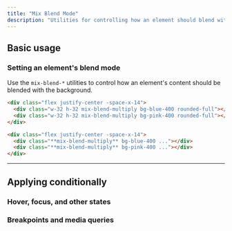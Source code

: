 ```yaml
---
title: "Mix Blend Mode"
description: "Utilities for controlling how an element should blend with the background."
---
```




## Basic usage

### Setting an element's blend mode

Use the `mix-blend-*` utilities to control how an element's content should be blended with the background.

```html {{ example: true }}
<div class="flex justify-center -space-x-14">
  <div class="w-32 h-32 mix-blend-multiply bg-blue-400 rounded-full"></div>
  <div class="w-32 h-32 mix-blend-multiply bg-pink-400 rounded-full"></div>
</div>
```

```html
<div class="flex justify-center -space-x-14">
  <div class="**mix-blend-multiply** bg-blue-400 ..."></div>
  <div class="**mix-blend-multiply** bg-pink-400 ..."></div>
</div>
```

---

## <Heading ignore>Applying conditionally</Heading>

### <Heading ignore>Hover, focus, and other states</Heading>

<HoverFocusAndOtherStates defaultClass="mix-blend-multiply" featuredClass="mix-blend-overlay" />

### <Heading ignore>Breakpoints and media queries</Heading>

<BreakpointsAndMediaQueries defaultClass="mix-blend-multiply" featuredClass="mix-blend-overlay" />
